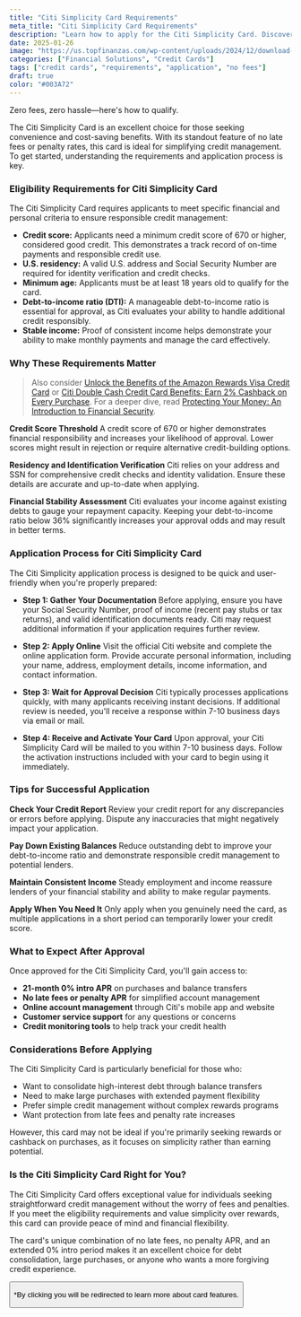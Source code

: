 ```yaml
---
title: "Citi Simplicity Card Requirements"
meta_title: "Citi Simplicity Card Requirements"
description: "Learn how to apply for the Citi Simplicity Card. Discover the eligibility requirements, application steps, and qualification criteria."
date: 2025-01-26
image: "https://us.topfinanzas.com/wp-content/uploads/2024/12/download-11-1.webp"
categories: ["Financial Solutions", "Credit Cards"]
tags: ["credit cards", "requirements", "application", "no fees"]
draft: true
color: "#003A72"
---
```


Zero fees, zero hassle—here's how to qualify.

The Citi Simplicity Card is an excellent choice for those seeking convenience and cost-saving benefits. With its standout feature of no late fees or penalty rates, this card is ideal for simplifying credit management. To get started, understanding the requirements and application process is key.

### Eligibility Requirements for Citi Simplicity Card

The Citi Simplicity Card requires applicants to meet specific financial and personal criteria to ensure responsible credit management:

- **Credit score:** Applicants need a minimum credit score of 670 or higher, considered good credit. This demonstrates a track record of on-time payments and responsible credit use.
- **U.S. residency:** A valid U.S. address and Social Security Number are required for identity verification and credit checks.
- **Minimum age:** Applicants must be at least 18 years old to qualify for the card.
- **Debt-to-income ratio (DTI):** A manageable debt-to-income ratio is essential for approval, as Citi evaluates your ability to handle additional credit responsibly.
- **Stable income:** Proof of consistent income helps demonstrate your ability to make monthly payments and manage the card effectively.

### Why These Requirements Matter

> Also consider [Unlock the Benefits of the Amazon Rewards Visa Credit Card](/financial-solutions/amazon-rewards-visa-credit-card-benefits) or [Citi Double Cash Credit Card Benefits: Earn 2% Cashback on Every Purchase](/financial-solutions/citi-double-cash-credit-card-benefits). For a deeper dive, read [Protecting Your Money: An Introduction to Financial Security](/personal-finance/protecting-your-money-an-introduction-to-financial-security).

**Credit Score Threshold**
A credit score of 670 or higher demonstrates financial responsibility and increases your likelihood of approval. Lower scores might result in rejection or require alternative credit-building options.

**Residency and Identification Verification**
Citi relies on your address and SSN for comprehensive credit checks and identity validation. Ensure these details are accurate and up-to-date when applying.

**Financial Stability Assessment**
Citi evaluates your income against existing debts to gauge your repayment capacity. Keeping your debt-to-income ratio below 36% significantly increases your approval odds and may result in better terms.

### Application Process for Citi Simplicity Card

The Citi Simplicity application process is designed to be quick and user-friendly when you're properly prepared:

- **Step 1: Gather Your Documentation**
  Before applying, ensure you have your Social Security Number, proof of income (recent pay stubs or tax returns), and valid identification documents ready. Citi may request additional information if your application requires further review.

- **Step 2: Apply Online**
  Visit the official Citi website and complete the online application form. Provide accurate personal information, including your name, address, employment details, income information, and contact information.

- **Step 3: Wait for Approval Decision**
  Citi typically processes applications quickly, with many applicants receiving instant decisions. If additional review is needed, you'll receive a response within 7-10 business days via email or mail.

- **Step 4: Receive and Activate Your Card**
  Upon approval, your Citi Simplicity Card will be mailed to you within 7-10 business days. Follow the activation instructions included with your card to begin using it immediately.

### Tips for Successful Application

**Check Your Credit Report**
Review your credit report for any discrepancies or errors before applying. Dispute any inaccuracies that might negatively impact your application.

**Pay Down Existing Balances**
Reduce outstanding debt to improve your debt-to-income ratio and demonstrate responsible credit management to potential lenders.

**Maintain Consistent Income**
Steady employment and income reassure lenders of your financial stability and ability to make regular payments.

**Apply When You Need It**
Only apply when you genuinely need the card, as multiple applications in a short period can temporarily lower your credit score.

### What to Expect After Approval

Once approved for the Citi Simplicity Card, you'll gain access to:

- **21-month 0% intro APR** on purchases and balance transfers
- **No late fees or penalty APR** for simplified account management
- **Online account management** through Citi's mobile app and website
- **Customer service support** for any questions or concerns
- **Credit monitoring tools** to help track your credit health

### Considerations Before Applying

The Citi Simplicity Card is particularly beneficial for those who:

- Want to consolidate high-interest debt through balance transfers
- Need to make large purchases with extended payment flexibility
- Prefer simple credit management without complex rewards programs
- Want protection from late fees and penalty rate increases

However, this card may not be ideal if you're primarily seeking rewards or cashback on purchases, as it focuses on simplicity rather than earning potential.

<AdZone id="us_site_4" />

### Is the Citi Simplicity Card Right for You?

The Citi Simplicity Card offers exceptional value for individuals seeking straightforward credit management without the worry of fees and penalties. If you meet the eligibility requirements and value simplicity over rewards, this card can provide peace of mind and financial flexibility.

The card's unique combination of no late fees, no penalty APR, and an extended 0% intro period makes it an excellent choice for debt consolidation, large purchases, or anyone who wants a more forgiving credit experience.

<Button
  label="Apply on Official Site"
  link="https://www.citi.com/credit-cards/citi-simplicity-credit-card"
/>

<p class="text-sm mt-2">
  *By clicking you will be redirected to learn more about card features.
</p>
